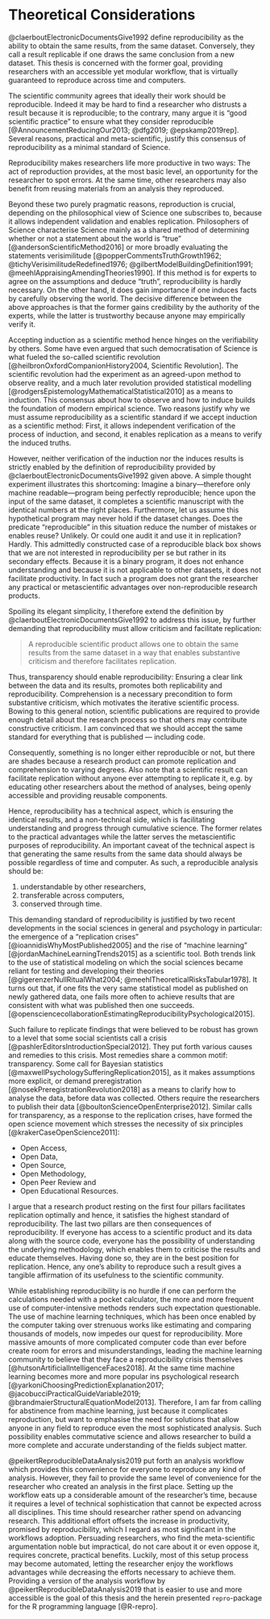 # Theoretical Considerations

@claerboutElectronicDocumentsGive1992 define reproducibility as the ability to obtain the same results, from the same dataset.
Conversely, they call a result replicable if one draws the same conclusion from a new dataset.
This thesis is concerned with the former goal, providing researchers with an accessible yet modular workflow, that is virtually guaranteed to reproduce across time and computers.

The scientific community agrees that ideally their work should be reproducible.
Indeed it may be hard to find a researcher who distrusts a result because it is reproducible; to the contrary, many argue it is "good scientific practice" to ensure what they consider reproducible [@AnnouncementReducingOur2013; @dfg2019; @epskamp2019rep].
Several reasons, practical and meta-scientific, justify this consensus of reproducibility as a minimal standard of Science.

Reproducibility makes researchers life more productive in two ways:
The act of reproduction provides, at the most basic level, an opportunity for the researcher to spot errors. At the same time, other researchers may also benefit from reusing materials from an analysis they reproduced.

Beyond these two purely pragmatic reasons, reproduction is crucial, depending on the philosophical view of Science one subscribes to, because it allows independent validation and enables replication.
Philosophers of Science characterise Science mainly as a shared method of determining whether or not a statement about the world is "true" [@andersonScientificMethod2016] or more broadly evaluating the statements verisimilitude [@popperCommentsTruthGrowth1962; @tichyVerisimilitudeRedefined1976; @gilbertModelBuildingDefinition1991; @meehlAppraisingAmendingTheories1990].
If this method is for experts to agree on the assumptions and deduce "truth", reproducibility is hardly necessary.
On the other hand, it does gain importance if one induces facts by carefully observing the world.
The decisive difference between the above approaches is that the former gains credibility by the authority of the experts, while the latter is trustworthy because anyone may empirically verify it.

Accepting induction as a scientific method hence hinges on the verifiability by others.
Some have even argued that such democratisation of Science is what fueled the so-called scientific revolution [@heilbronOxfordCompanionHistory2004, Scientific Revolution].
The scientific revolution had the experiment as an agreed-upon method to observe reality, and a much later revolution provided statistical modelling [@rodgersEpistemologyMathematicalStatistical2010] as a means to induction.
This consensus about how to observe and how to induce builds the foundation of modern empirical science.
Two reasons justify why we must assume reproducibility as a scientific standard if we accept induction as a scientific method:
First, it allows independent verification of the process of induction, and second, it enables replication as a means to verify the induced truths.

However, neither verification of the induction nor the induces results is strictly enabled by the definition of reproducibility provided by @claerboutElectronicDocumentsGive1992 given above.
A simple thought experiment illustrates this shortcoming:
Imagine a binary---therefore only machine readable---program being perfectly reproducible; hence upon the input of the same dataset, it completes a scientific manuscript with the identical numbers at the right places.
Furthermore, let us assume this hypothetical program may never hold if the dataset changes.
Does the predicate "reproducible" in this situation reduce the number of mistakes or enables reuse? Unlikely.
Or could one audit it and use it in replication? Hardly.
This admittedly constructed case of a reproducible black box shows that we are not interested in reproducibility per se but rather in its secondary effects.
Because it is a binary program, it does not enhance understanding and because it is not applicable to other datasets, it does not facilitate productivity.
In fact such a program does not grant the researcher any practical or metascientific advantages over non-reproducible research products.

Spoiling its elegant simplicity, I therefore extend the definition by @claerboutElectronicDocumentsGive1992 to address this issue, by further demanding that reproducibility must allow criticism and facilitate replication:

> A reproducible scientific product allows one to obtain the same results from the same dataset in a way that enables substantive criticism and therefore facilitates replication.

Thus, transparency should enable reproducibility: Ensuring a clear link between the data and its results, promotes both replicability and reproducibility.
Comprehension is a necessary precondition to form substantive criticism, which motivates the iterative scientific process.
Bowing to this general notion, scientific publications are required to provide enough detail about the research process so that others may contribute constructive criticism.
I am convinced that we should accept the same standard for everything that is published --- including code.

Consequently, something is no longer either reproducible or not, but there are shades because a research product can promote replication and comprehension to varying degrees.
Also note that a scientific result can facilitate replication without anyone ever attempting to replicate it, e.g. by educating other researchers about the method of analyses, being openly accessible and providing reusable components.

Hence, reproducibility has a technical aspect, which is ensuring the identical results, and a non-technical side, which is facilitating understanding and progress through cumulative science.
The former relates to the practical advantages while the latter serves the metascientific purposes of reproducibility.
An important caveat of the technical aspect is that generating the same results from the same data should always be possible regardless of time and computer.
As such, a reproducible analysis should be:

1. understandable by other researchers,
2. transferable across computers,
3. conserved through time.

This demanding standard of reproducibility is justified by two recent developments in the social sciences in general and psychology in particular: the emergence of a "replication crises" [@ioannidisWhyMostPublished2005] and the rise of "machine learning" [@jordanMachineLearningTrends2015] as a scientific tool.
Both trends link to the use of statistical modeling on which the social sciences became reliant for testing and developing their theories [@gigerenzerNullRitualWhat2004; @meehlTheoreticalRisksTabular1978].
It turns out that, if one fits the very same statistical model as published on newly gathered data, one fails more often to achieve results that are consistent with what was published then one succeeds. [@opensciencecollaborationEstimatingReproducibilityPsychological2015].

Such failure to replicate findings that were believed to be robust has grown to a level that some social scientists call a crisis [@pashlerEditorsIntroductionSpecial2012].
They put forth various causes and remedies to this crisis.
Most remedies share a common motif: transparency.
Some call for Bayesian statistics [@maxwellPsychologySufferingReplication2015], as it makes assumptions more explicit, or demand preregistration [@nosekPreregistrationRevolution2018] as a means to clarify how to analyse the data, before data was collected.
Others require the researchers to publish their data [@boultonScienceOpenEnterprise2012].
Similar calls for transparency, as a response to the replication crises, have formed the open science movement which stresses the necessity of six principles [@krakerCaseOpenScience2011]:

* Open Access,
* Open Data,
* Open Source,
* Open Methodology,
* Open Peer Review and
* Open Educational Resources.

I argue that a research product resting on the first four pillars facilitates replication optimally and hence, it satisfies the highest standard of reproducibility.
The last two pillars are then consequences of reproducibility.
If everyone has access to a scientific product and its data along with the source code, everyone has the possibility of understanding the underlying methodology, which enables them to criticise the results and educate themselves.
Having done so, they are in the best position for replication.
Hence, any one's ability to reproduce such a result gives a tangible affirmation of its usefulness to the scientific community.

While establishing reproducibility is no hurdle if one can perform the calculations needed with a pocket calculator, the more and more frequent use of computer-intensive methods renders such expectation questionable.
The use of machine learning techniques, which has been once enabled by the computer taking over strenuous works like estimating and comparing thousands of models, now impedes our quest for reproducibility. 
More massive amounts of more complicated computer code than ever before create room for errors and misunderstandings, leading the machine learning community to believe that they face a reproducibility crisis themselves [@hutsonArtificialIntelligenceFaces2018].
At the same time machine learning becomes more and more popular ins psychological research [@yarkoniChoosingPredictionExplanation2017; @jacobucciPracticalGuideVariable2019; @brandmaierStructuralEquationModel2013].
Therefore, I am far from calling for abstinence from machine learning, just because it complicates reproduction, but want to emphasise the need for solutions that allow anyone in any field to reproduce even the most sophisticated analysis.
Such possibility enables commutative science and allows researcher to build a more complete and accurate understanding of the fields subject matter.

@peikertReproducibleDataAnalysis2019 put forth an analysis workflow which provides this convenience for everyone to reproduce any kind of analysis.
However, they fail to provide the same level of convenience for the researcher who created an analysis in the first place.
Setting up the workflow eats up a considerable amount of the researcher's time, because it requires a level of technical sophistication that cannot be expected across all disciplines. This time should researcher rather spend on advancing research.
This additional effort offsets the increase in productivity, promised by reproducibility, which I regard as most significant in the workflows adoption.
Persuading researchers, who find the meta-scientific argumentation noble but impractical, do not care about it or even oppose it, requires concrete, practical benefits.
Luckily, most of this setup process may become automated, letting the researcher enjoy the workflows advantages while decreasing the efforts necessary to achieve them.
Providing a version of the analysis workflow by @peikertReproducibleDataAnalysis2019 that is easier to use and more accessible is the goal of this thesis and the herein presented `repro`-package for the R programming language [@R-repro].

